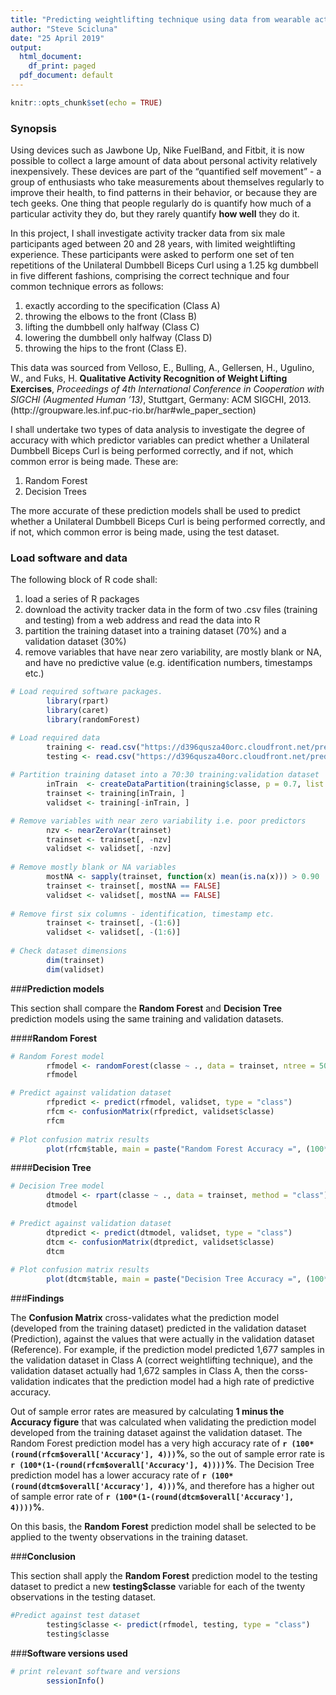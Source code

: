 ---
title: "Predicting weightlifting technique using data from wearable activity tracking devices"
author: "Steve Scicluna"
date: "25 April 2019"
output:
  html_document:
    df_print: paged
  pdf_document: default
---

```{r setup, include=FALSE}
knitr::opts_chunk$set(echo = TRUE)
```

### **Synopsis**

Using devices such as Jawbone Up, Nike FuelBand, and Fitbit, it is now possible to collect a large amount of data about personal activity relatively inexpensively. These devices are part of the "quantified self movement" - a group of enthusiasts who take measurements about themselves regularly to improve their health, to find patterns in their behavior, or because they are tech geeks. One thing that people regularly do is quantify how much of a particular activity they do, but they rarely quantify **how well** they do it.

In this project, I shall investigate activity tracker data from six male participants aged between 20 and 28 years, with limited weightlifting experience. These participants were asked to perform one set of ten repetitions of the Unilateral Dumbbell Biceps Curl using a 1.25 kg dumbbell in five different fashions, comprising the correct technique and four common technique errors as follows:

1. exactly according to the specification (Class A)
2. throwing the elbows to the front (Class B)
3. lifting the dumbbell only halfway (Class C)
4. lowering the dumbbell only halfway (Class D)
5. throwing the hips to the front (Class E).

This data was sourced from Velloso, E., Bulling, A., Gellersen, H., Ugulino, W., and Fuks, H. **Qualitative Activity Recognition of Weight Lifting Exercises**, *Proceedings of 4th International Conference in Cooperation with SIGCHI (Augmented Human '13)*, Stuttgart, Germany: ACM SIGCHI, 2013. (http://groupware.les.inf.puc-rio.br/har#wle_paper_section)

I shall undertake two types of data analysis to investigate the degree of accuracy with which predictor variables can predict whether a Unilateral Dumbbell Biceps Curl is being performed correctly, and if not, which common error is being made. These are:

1. Random Forest
2. Decision Trees

The more accurate of these prediction models shall be used to predict whether a Unilateral Dumbbell Biceps Curl is being performed correctly, and if not, which common error is being made, using the test dataset.

### **Load software and data**

The following block of R code shall:

1. load a series of R packages
2. download the activity tracker data in the form of two .csv files (training and testing) from a web address and read the data into R
3. partition the training dataset into a training dataset (70%) and a validation dataset (30%)
4. remove variables that have near zero variability, are mostly blank or NA, and have no predictive value (e.g. identification numbers, timestamps etc.)

```{r load and explore data}

# Load required software packages.
        library(rpart)
        library(caret)
        library(randomForest)

# Load required data
        training <- read.csv("https://d396qusza40orc.cloudfront.net/predmachlearn/pml-training.csv")
        testing <- read.csv("https://d396qusza40orc.cloudfront.net/predmachlearn/pml-testing.csv")
        
# Partition training dataset into a 70:30 training:validation dataset
        inTrain  <- createDataPartition(training$classe, p = 0.7, list = FALSE)
        trainset <- training[inTrain, ]
        validset <- training[-inTrain, ]

# Remove variables with near zero variability i.e. poor predictors
        nzv <- nearZeroVar(trainset)
        trainset <- trainset[, -nzv]
        validset <- validset[, -nzv]
     
# Remove mostly blank or NA variables
        mostNA <- sapply(trainset, function(x) mean(is.na(x))) > 0.90
        trainset <- trainset[, mostNA == FALSE]
        validset <- validset[, mostNA == FALSE]
        
# Remove first six columns - identification, timestamp etc.
        trainset <- trainset[, -(1:6)]
        validset <- validset[, -(1:6)]
        
# Check dataset dimensions
        dim(trainset)
        dim(validset)       
```

###**Prediction models**

This section shall compare the **Random Forest** and **Decision Tree** prediction models using the same training and validation datasets.

####**Random Forest**

```{r random forest}

# Random Forest model
        rfmodel <- randomForest(classe ~ ., data = trainset, ntree = 500)
        rfmodel

# Predict against validation dataset
        rfpredict <- predict(rfmodel, validset, type = "class")
        rfcm <- confusionMatrix(rfpredict, validset$classe)
        rfcm
        
# Plot confusion matrix results
        plot(rfcm$table, main = paste("Random Forest Accuracy =", (100*round(rfcm$overall['Accuracy'], 4)),"%"))
```

####**Decision Tree**

```{r decision tree}

# Decision Tree model
        dtmodel <- rpart(classe ~ ., data = trainset, method = "class")
        dtmodel
        
# Predict against validation dataset
        dtpredict <- predict(dtmodel, validset, type = "class")
        dtcm <- confusionMatrix(dtpredict, validset$classe)
        dtcm
        
# Plot confusion matrix results
        plot(dtcm$table, main = paste("Decision Tree Accuracy =", (100*round(dtcm$overall['Accuracy'], 4)),"%"))
```

###**Findings**

The **Confusion Matrix** cross-validates what the prediction model (developed from the training dataset) predicted in the validation dataset (Prediction), against the values that were actually in the validation dataset (Reference). For example, if the prediction model predicted 1,677 samples in the validation dataset in Class A (correct weightlifting technique), and the validation dataset actually had 1,672 samples in Class A, then the corss-validation indicates that the prediction model had a high rate of predictive accuracy.

Out of sample error rates are measured by calculating **1 minus the Accuracy figure** that was calculated when validating the prediction model developed from the training dataset against the validation dataset. The Random Forest prediction model has a very high accuracy rate of **`r (100*(round(rfcm$overall['Accuracy'], 4)))`%**, so the out of sample error rate is **`r (100*(1-(round(rfcm$overall['Accuracy'], 4))))`%**. The Decision Tree prediction model has a lower accuracy rate of **`r (100*(round(dtcm$overall['Accuracy'], 4)))`%**, and therefore has a higher out of sample error rate of **`r (100*(1-(round(dtcm$overall['Accuracy'], 4))))`%**.

On this basis, the **Random Forest** prediction model shall be selected to be applied to the twenty observations in the training dataset.

###**Conclusion**

This section shall apply the **Random Forest** prediction model to the testing dataset to predict a new **testing$classe** variable for each of the twenty observations in the testing dataset.

```{r random forest test prediction}

#Predict against test dataset
        testing$classe <- predict(rfmodel, testing, type = "class")
        testing$classe
```

###**Software versions used**

```{r software versions}
# print relevant software and versions
        sessionInfo()
```

